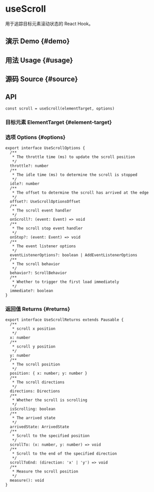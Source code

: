 # useScroll


<HooksType category="Element" pausable />

用于追踪目标元素滚动状态的 React Hook。

## 演示 Demo \{#demo}


<App />

## 用法 Usage \{#usage}



## 源码 Source \{#source}


<Source />

## API

```tsx
const scroll = useScroll(elementTarget, options)
```

### 目标元素 ElementTarget \{#element-target}


<Tip type="target" />

### 选项 Options \{#options}

```tsx
export interface UseScrollOptions {
  /**
   * The throttle time (ms) to update the scroll position
   */
  throttle?: number
  /**
   * The idle time (ms) to determine the scroll is stopped
   */
  idle?: number
  /**
   * The offset to determine the scroll has arrived at the edge
   */
  offset?: UseScrollOptionsOffset
  /**
   * The scroll event handler
   */
  onScroll?: (event: Event) => void
  /**
   * The scroll stop event handler
   */
  onStop?: (event: Event) => void
  /**
   * The event listener options
   */
  eventListenerOptions?: boolean | AddEventListenerOptions
  /**
   * The scroll behavior
   */
  behavior?: ScrollBehavior
  /**
   * Whether to trigger the first load immediately
   */
  immediate?: boolean
}
```

### 返回值 Returns \{#returns}

<Tip type="pausable" />

```tsx
export interface UseScrollReturns extends Pausable {
  /**
   * scroll x position
   */
  x: number
  /**
   * scroll y position
   */
  y: number
  /**
   * The scroll position
   */
  position: { x: number; y: number }
  /**
   * The scroll directions
   */
  directions: Directions
  /**
   * Whether the scroll is scrolling
   */
  isScrolling: boolean
  /**
   * The arrived state
   */
  arrivedState: ArrivedState
  /**
   * Scroll to the specified position
   */
  scrollTo: (x: number, y: number) => void
  /**
   * Scroll to the end of the specified direction
   */
  scrollToEnd: (direction: 'x' | 'y') => void
  /**
   * Measure the scroll position
   */
  measure(): void
}
```
